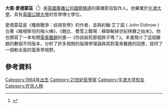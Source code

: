 '''大衛‧愛德蒙茲'''（{{bd|1964年}}<ref>{{Cite web|url=http://viaf.org/viaf/32273779/|title=VIAF for Edmonds, David|accessdate=2017年4月2日|publisher=Virtual International Authority File|language=en|archive-date=2019年12月29日|archive-url=https://web.archive.org/web/20191229103639/https://viaf.org/viaf/32273779/|dead-url=no}}</ref>）是[[英國廣播公司國際頻道|英國廣播公司國際頻道]]的廣播節目製作人。他畢業於[[牛津大學|牛津大學]]，具有[[英國公開大學|英國公開大學]]的哲學博士學位。

愛德蒙茲是《種族戰爭：歧視哲學》的作者，並與約翰‧艾丁諾 ( John Eidinow )合著《維根斯坦的撥火棒》、《鮑比．費雪上戰場：蘇聯輸掉世紀棋賽之始末》。他也撰寫了一本有關[[電車難題|電車難題]]的書—《你該殺死那個胖子嗎？》。本書簡介了這個難題的數個不同版本，分析了許多相關的倫理學理論與其對電車難題的回應，提供了一個較全面的電車學視野。

== 參考資料 ==
{{Reflist}}

{{DEFAULTSORT: Edmonds, David}}
[[Category:1964年出生|Category:1964年出生]]
[[Category:21世紀哲學家|Category:21世紀哲學家]]
[[Category:牛津大学校友|Category:牛津大学校友]]
[[Category:在世人物|Category:在世人物]]